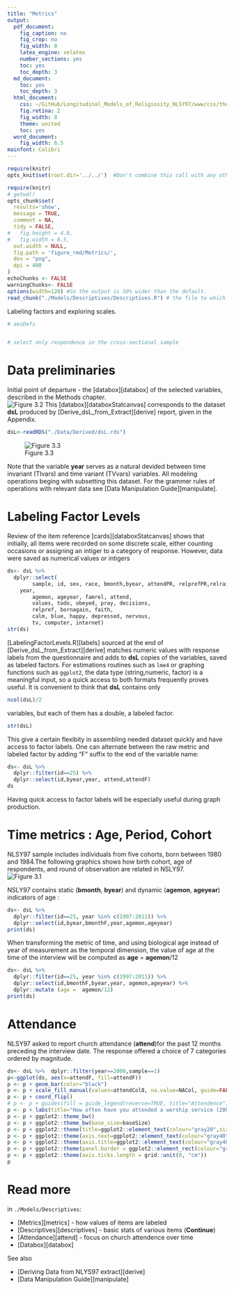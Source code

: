 ```yaml
---
title: "Metrics"
output:
  pdf_document:
    fig_caption: no
    fig_crop: no
    fig_width: 8
    latex_engine: xelatex
    number_sections: yes
    toc: yes
    toc_depth: 3
  md_document:
    toc: yes
    toc_depth: 3
  html_document:
    css: ~/GitHub/Longitudinal_Models_of_Religiosity_NLSY97/www/css/thesis.css
    fig.retina: 2
    fig_width: 8
    theme: united
    toc: yes
  word_document:
    fig_width: 6.5
mainfont: Calibri
---
```




<!--  Set the working directory to the repository's base directory; this assumes the report is nested inside of only one directory.-->
```r
require(knitr)
opts_knit$set(root.dir='../../')  #Don't combine this call with any other chunk -especially one that uses file paths.

```

```r
require(knitr)
# getwd()
opts_chunk$set(
  results='show', 
  message = TRUE,
  comment = NA, 
  tidy = FALSE,
#   fig.height = 4.8, 
#   fig.width = 6.5, 
  out.width = NULL,
  fig.path = 'figure_rmd/Metrics/',     
  dev = "png",
  dpi = 400
)
echoChunks <- FALSE
warningChunks<- FALSE
options(width=120) #So the output is 50% wider than the default.
read_chunk("./Models/Descriptives/Descriptives.R") # the file to which knitr calls for the chunks
```

Labeling factors and exploring scales.   

```r
# aesDefs
```

```r
```

```r
# select only respondence in the cross-sectional sample

```

# Data preliminaries

Initial point of departure - the [databox][databox] of the selected variables, described in the Methods chapter.  
![Figure 3.2](../../images/databox_slice.png)
This [databox][databoxStatcanvas] corresponds to the dataset **dsL** produced by [Derive_dsL_from_Extract][derive] report, given in the Appendix.     
```r
dsL<-readRDS("./Data/Derived/dsL.rds")
```
![Figure 3.3](./figure_rmd/3_Methods_Figure_3_3.png)     

Note that the variable **year** serves as a natural devided between time invariant (TIvars) and time variant (TVvars) variables. All modeling operations beging with subsetting this dataset.  For the grammer rules of operations with relevant data see [Data Manipulation Guide][manipulate].


#  Labeling Factor Levels
Review of the item reference [cards][databoxStatcanvas] shows that initially, all items were recorded on some discrete scale, either counting occasions or assigning an intiger to a category of response. However, data were saved as numerical values or  intigers
```r
ds<- dsL %>%
  dplyr::select(
        sample, id, sex, race, bmonth,byear, attendPR, relprefPR,relraisedPR,
    year,
        agemon, ageyear, famrel, attend,
        values, todo, obeyed, pray, decisions, 
        relpref, bornagain, faith, 
        calm, blue, happy, depressed, nervous,
        tv, computer, internet)               
str(ds)
```

[LabelingFactorLevels.R][labels] sourced at the end of [Derive_dsL_from_Extract][derive] matches numeric values with response labels from the questionnaire and adds to **dsL** copies of the variables, saved as labeled factors. For estimations routines such as <code>lme4</code> or graphing  functions such as <code>ggplot2</code>, the  data type (string,numeric,  factor) is a meaningful input, so a quick access to both formats frequently proves useful.  It is convenient to think that **dsL** contains only
```r
ncol(dsL)/2
```
variables, but each of them has a double, a labeled factor.
```r
str(dsL)
```
This give a certain flexibity in assembling needed dataset quickly and have access to factor labels. One can alternate between the raw metric and labeled factor by adding "F" suffix to the end of the variable name:
```r
ds<- dsL %>%
  dplyr::filter(id==25) %>%
  dplyr::select(id,byear,year, attend,attendF)
ds
```
Having quick access to factor labels will be especially useful during graph production.


# Time metrics : Age, Period, Cohort
NLSY97 sample includes individuals from five cohorts, born between 1980 and 1984.The following graphics shows how birth cohort, age of respondents, and round of observation are related in NSLY97.  
![Figure 3.1](../../images/APC_layout.png)


NSLY97 contains static (**bmonth**, **byear**) and dynamic (**agemon**, **ageyear**) indicators of age : 

```r
ds<- dsL %>% 
  dplyr::filter(id==25, year %in% c(1997:2011)) %>% 
  dplyr::select(id,byear,bmonthF,year,agemon,ageyear)
print(ds)
```

When transforming the metric of time, and using biological age instead of year of measurement as the temporal dimension, the value of age at the time of the interview will be computed as **age** = **agemon**/12  

```r
ds<- dsL %>% 
  dplyr::filter(id==25, year %in% c(1997:2011)) %>% 
  dplyr::select(id,bmonthF,byear,year, agemon,ageyear) %>%
  dplyr::mutate (age =  agemon/12)
print(ds)
```

# Attendance  

NLSY97 asked to report church attendance (**attend**)for the past 12 months preceding the interview date. The response offered a choice of 7 categories ordered by magnitude.
```r
ds<- dsL %>%  dplyr::filter(year==2000,sample==1)
p<-ggplot(ds, aes(x=attendF, fill=attendF))
p <- p + geom_bar(color="black")
p <- p + scale_fill_manual(values=attendCol8, na.value=NACol, guide=FALSE)
p <- p + coord_flip()
# p <- p + guides(fill = guide_legend(reverse=TRUE, title="Attendence")) #http://www.cookbook-r.com/Graphs/Legends_(ggplot2)/#reversing-the-order-of-items-in-the-legend
p <- p + labs(title="How often have you attended a worship service (2000)?", x="Church attendance", y="Count")
p <- p + ggplot2::theme_bw()
p <- p + ggplot2::theme_bw(base_size=baseSize)
p <- p + ggplot2::theme(title=ggplot2::element_text(colour="gray20",size = 12)) 
p <- p + ggplot2::theme(axis.text=ggplot2::element_text(colour="gray40"))
p <- p + ggplot2::theme(axis.title=ggplot2::element_text(colour="gray40"))
p <- p + ggplot2::theme(panel.border = ggplot2::element_rect(colour="gray80"))
p <- p + ggplot2::theme(axis.ticks.length = grid::unit(0, "cm"))
p

```



# Read more 

in <code>./Models/Descriptives</code>:   

+ [Metrics][metrics] - how values of items are labeled       
+ [Descriptives][descriptives] - basic stats of various items (__Continue__)      
+ [Attendance][attend] - focus on church attendence over time      
+ [Databox][databox]  

See also   

+ [Deriving Data from NLYS97 extract][derive]
+ [Data Manipulation Guide][manipulate]

```r

```

